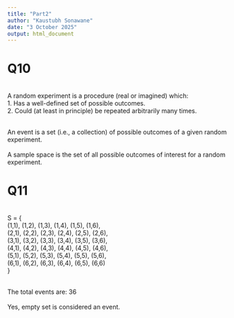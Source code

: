 ---
title: "Part2"
author: "Kaustubh Sonawane"
date: "3 October 2025"
output: html_document
---

# Q10
<br>
A random experiment is a procedure (real or imagined) which:<br>
1. Has a well-defined set of possible outcomes.<br>
2. Could (at least in principle) be repeated arbitrarily many times.<br>

<br>
An event is a set (i.e., a collection) of possible outcomes of a given random experiment.
<br><br>
A sample space is the set of all possible outcomes of interest for a random experiment.

# Q11
<br>
S = {<br>
(1,1), (1,2), (1,3), (1,4), (1,5), (1,6),<br>
(2,1), (2,2), (2,3), (2,4), (2,5), (2,6),<br>
(3,1), (3,2), (3,3), (3,4), (3,5), (3,6),<br>
(4,1), (4,2), (4,3), (4,4), (4,5), (4,6),<br>
(5,1), (5,2), (5,3), (5,4), (5,5), (5,6),<br>
(6,1), (6,2), (6,3), (6,4), (6,5), (6,6)<br>
}<br><br>


The total events are: $36$
<br><br>
Yes, empty set is considered an event.

